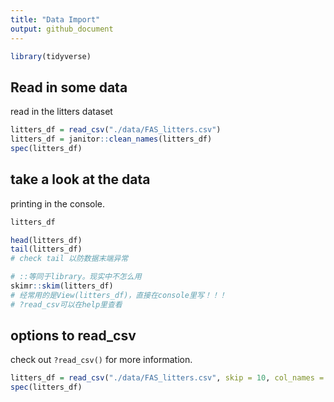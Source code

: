 ```yaml
---
title: "Data Import"
output: github_document
---
```


```r
library(tidyverse)
```

## Read in some data

read in the litters dataset

```r

litters_df = read_csv("./data/FAS_litters.csv")
litters_df = janitor::clean_names(litters_df)
spec(litters_df)
```

## take a look at the data

printing in the console.

```r
litters_df
```

```r
head(litters_df)
tail(litters_df)
# check tail 以防数据末端异常
```

```r
# ::等同于library。现实中不怎么用
skimr::skim(litters_df)
# 经常用的是View(litters_df)，直接在console里写！！！
# ?read_csv可以在help里查看
```


## options to read_csv

check out `?read_csv()` for more information.
```r
litters_df = read_csv("./data/FAS_litters.csv", skip = 10, col_names = FALSE)
spec(litters_df)
```

